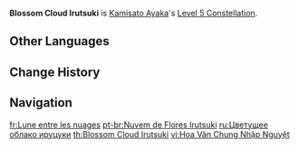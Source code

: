 {{Constellation Infobox
|image       = Constellation Blossom Cloud Irutsuki.png
|description = Increases the Level of [[Kamisato Art: Hyouka]] by 3.<br />Maximum upgrade level is 15.
|level       = 5
|character   = Kamisato Ayaka
|utility1    = Talent Level Increase
|utility2    = Elemental Skill Level Increase
}}
'''Blossom Cloud Irutsuki''' is [[Kamisato Ayaka]]'s [[Level 5 Constellation]].

==Other Languages==
{{Other Languages
|en      = Blossom Cloud Irutsuki
|zhs     = 花云钟入月
|zhs_rm  = Huāyún Zhōngrùyuè
|zht     = 花雲鐘入月
|zht_rm  = Huāyún Zhōngrùyuè
|zh_tl   = Nighttime Moonglow beneath Blossom Clouds
|ja      = {{Rubi|花|はなの|雲|くも|鐘|かねに|入月|いるつき}}
|ja_rm   = Hana no Kumo Kane ni Irutsuki
|ja_tl   = Nighttime Moonglow beneath Blossom Clouds
|zhja_note = {{ja|花雲鐘入月|rm=Hana no Kumo Kane ni Irutsuki}} is one of the names of Japanese {{w|kabuki}} play "{{w|Jōruri (music)|{{ja|浄瑠璃|rm=Joururi}}}}." {{ja|花雲鐘入月}} means the moment when clouds (which are big and thick, like the flower blossom) are covering up the moonglow; in this context, {{ja|鐘}} means the timing, the moment of time.
|ko      = 화운종월경
|ko_rm   = Hwa'unjongwolgyeong
|ko_tl   = Nighttime Moonglow beneath Blossom Clouds
|es      = Luna entre las nubes
|es_tl   = Moon Within the Clouds
|fr      = Lune entre les nuages
|fr_tl   = Moon Between the Clouds
|ru      = Цветущее облако ируцуки
|ru_tl   = Blossoming Cloud Irutsuki
|th      = Blossom Cloud Irutsuki
|vi      = Hoa Vân Chung Nhập Nguyệt
|vi_tl   = 
|de      = Blütenwolke Irutsuki
|de_tl   = Blossom Cloud Irutsuki
|id      = Blossom Cloud Irutsuki
|pt      = Nuvem de Flores Irutsuki
|pt_tl   = Cloud of Flowers Irutsuki
|tr      = Çiçek Bulutu Irutsuki
|tr_tl   = 
|it      = Luna tra le nuvole
|it_tl   = Moon Among the Clouds
}}

==Change History==
{{Change History|2.0}}

==Navigation==
{{Talent Navbox|Kamisato Ayaka}}

[[fr:Lune entre les nuages]]
[[pt-br:Nuvem de Flores Irutsuki]]
[[ru:Цветущее облако ируцуки]]
[[th:Blossom Cloud Irutsuki]]
[[vi:Hoa Vân Chung Nhập Nguyệt]]